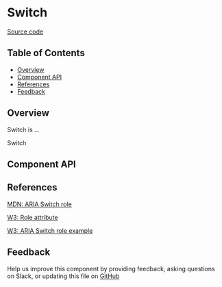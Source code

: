 
# Switch

[Source code](https://github.com/leemonade/bubbles/tree/main/packages/components/form/Switch)

## Table of Contents

<!-- START doctoc generated TOC please keep comment here to allow auto update -->
<!-- DON'T EDIT THIS SECTION, INSTEAD RE-RUN doctoc TO UPDATE -->

- [Overview](#overview)
- [Component API](#component-api)
- [References](#references)
- [Feedback](#feedback)

## Overview

Switch is ...

<ThemeProvider>
  <Switch>Switch</Switch>
</ThemeProvider>

## Component API

<Preview>
  <Story id="form-switch--playground" />
</Preview>

<Props />

## References

[MDN: ARIA Switch role](https://developer.mozilla.org/en-US/docs/Web/Accessibility/ARIA/Roles/switch_role)

[W3: Role attribute](https://www.w3.org/WAI/PF/HTML/wiki/RoleAttribute)

[W3: ARIA Switch role example](https://www.w3.org/TR/2016/WD-wai-aria-practices-1.1-20160317/examples/switch/switch.html)

## Feedback

Help us improve this component by providing feedback, asking questions on Slack, or updating this file on
[GitHub](https://github.com/leemonade/bubbles/edit/main/packages/components/form/Switch.mdx)
